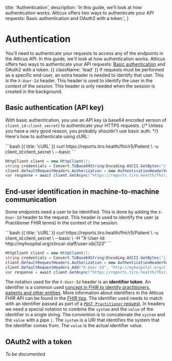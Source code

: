   title: 'Authentication',
  description:
    'In this guide, we’ll look at how authentication works. Atticus offers two ways to authenticate your API requests: Basic authentication and OAuth2 with a token.',
}

# Authentication

You'll need to authenticate your requests to access any of the endpoints in the Atticus API. In this guide, we'll look at how authentication works. Atticus offers two ways to authenticate your API requests: [Basic authentication](#basic-authentication-api-key) and OAuth2 with a token. {{ className: 'lead' }}
If requests must be performed as a specific end-user, an extra header is needed to identify that user. This is the `X-User-Id` header. This header is used to identify the user in the context of the session. This header is only needed when the session is created in the background.

## Basic authentication (API key)

With basic authentication, you use an API key (a base64 encoded version of `client_id:client_secret`) to authenticate your HTTPS requests. {/* Unless you have a very good reason, you probably shouldn't use basic auth. */}
Here's how to authenticate using cURL:

<CodeGroup title="Example request with basic auth">
```bash {{ title: 'cURL' }}
curl https://reports.tiro.health/fhir/r5/Patient \
  -u client_id:client_secret \
  --basic
```

```csharp {{ title: 'C#' }}
HttpClient client = new HttpClient();
string credentials = Convert.ToBase64String(Encoding.ASCII.GetBytes("client_id:client_secret"));
client.DefaultRequestHeaders.Authorization = new AuthenticationHeaderValue("Basic", credentials);
var response = await client.GetAsync("https://reports.tiro.health/fhir/r5/Patient");
```

</CodeGroup>

## End-user identification in machine-to-machine communication

Some endpoints need a user to be identified. This is done by adding the `X-User-Id` header to the request. This header is used to identify the user (a Practitioner FHIR terms) in the context of the session.

<CodeGroup title="Example request with user identification">
```bash {{ title: 'cURL' }}
curl https://reports.tiro.health/fhir/r5/Patient \
  -u client_id:client_secret \
  --basic \
  -H "X-User-Id: http://myhospital.org/clincal-staff/user-ids|123"
```

```csharp {{ title: 'C#' }}
HttpClient client = new HttpClient();
string credentials = Convert.ToBase64String(Encoding.ASCII.GetBytes("client_id:client_secret"));
client.DefaultRequestHeaders.Authorization = new AuthenticationHeaderValue("Basic", credentials);
client.DefaultRequestHeaders.Add("X-User-Id", "http://myhospital.org/clincal-staff/user-ids|123");
var response = await client.GetAsync("https://reports.tiro.health/fhir/r5/Patient");
```

</CodeGroup>

The notation used for the `X-User-Id` header is an **identifier token**. An identifier is a common used [concept in FHIR to identify practitioners, patients and other entities](https://www.hl7.org/fhir/resource.html#identifiers). More information about identifiers in the Atticus FHIR API can be found in the [FHIR tips](./fhir/tips#store-your-internal-identifiers-in-fhir-resources).
The identifier used needs to match with an identifier passed as part of a [`POST Practitioner` request](./fhir/Practitioner#create-a-new-practitioner).
In headers we need a special notation to combine the `system` and the `value` of the identifier in a single string. The convention is to concatenate the `system` and the `value` with a pipe `|`. The `system` is a URI that identifies the system that the identifier comes from. The `value` is the actual identifier value.

## OAuth2 with a token

_To be documented_
